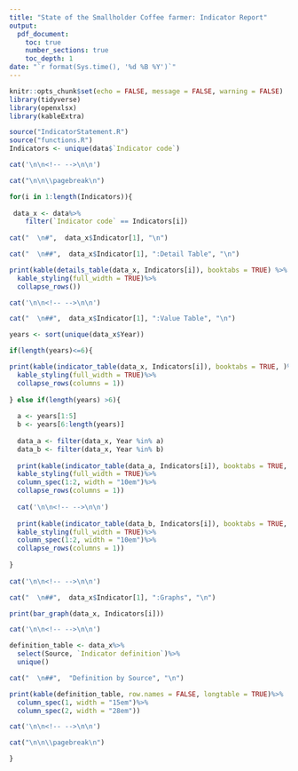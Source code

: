 ```yaml
---
title: "State of the Smallholder Coffee farmer: Indicator Report"
output:
  pdf_document: 
    toc: true
    number_sections: true
    toc_depth: 1
date: "`r format(Sys.time(), '%d %B %Y')`"
---
```


```r
knitr::opts_chunk$set(echo = FALSE, message = FALSE, warning = FALSE)
library(tidyverse)
library(openxlsx)
library(kableExtra)
```

```r
source("IndicatorStatement.R")
source("functions.R")
Indicators <- unique(data$`Indicator code`)
```

```r
cat('\n\n<!-- -->\n\n')

cat("\n\n\\pagebreak\n")

for(i in 1:length(Indicators)){
  
 data_x <- data%>%
    filter(`Indicator code` == Indicators[i])   
 
cat("  \n#",  data_x$Indicator[1], "\n")    

cat("  \n##",  data_x$Indicator[1], ":Detail Table", "\n")  

print(kable(details_table(data_x, Indicators[i]), booktabs = TRUE) %>%
  kable_styling(full_width = TRUE)%>%
  collapse_rows())

cat('\n\n<!-- -->\n\n')

cat("  \n##",  data_x$Indicator[1], ":Value Table", "\n")  

years <- sort(unique(data_x$Year))

if(length(years)<=6){

print(kable(indicator_table(data_x, Indicators[i]), booktabs = TRUE, )%>%
  kable_styling(full_width = TRUE)%>%
  collapse_rows(columns = 1))
  
} else if(length(years) >6){
  
  a <- years[1:5]
  b <- years[6:length(years)]
  
  data_a <- filter(data_x, Year %in% a)
  data_b <- filter(data_x, Year %in% b)
  
  print(kable(indicator_table(data_a, Indicators[i]), booktabs = TRUE, )%>%
  kable_styling(full_width = TRUE)%>%
  column_spec(1:2, width = "10em")%>%
  collapse_rows(columns = 1))
  
  cat('\n\n<!-- -->\n\n')
  
  print(kable(indicator_table(data_b, Indicators[i]), booktabs = TRUE, )%>%
  kable_styling(full_width = TRUE)%>%
  column_spec(1:2, width = "10em")%>%
  collapse_rows(columns = 1))
  
}
  
cat('\n\n<!-- -->\n\n')

cat("  \n##",  data_x$Indicator[1], ":Graphs", "\n")  

print(bar_graph(data_x, Indicators[i]))

cat('\n\n<!-- -->\n\n')

definition_table <- data_x%>%
  select(Source, `Indicator definition`)%>%
  unique()

cat("  \n##",  "Definition by Source", "\n")  

print(kable(definition_table, row.names = FALSE, longtable = TRUE)%>%
  column_spec(1, width = "15em")%>%
  column_spec(2, width = "28em"))

cat('\n\n<!-- -->\n\n')

cat("\n\n\\pagebreak\n")

}
```

